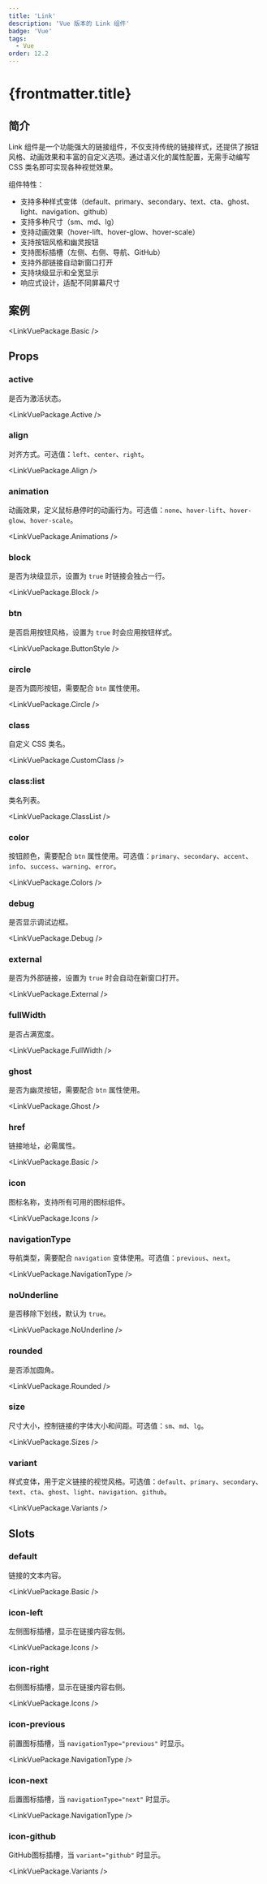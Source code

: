 ```yaml
---
title: 'Link'
description: 'Vue 版本的 Link 组件'
badge: 'Vue'
tags:
  - Vue
order: 12.2
---
```



# {frontmatter.title}

## 简介

Link 组件是一个功能强大的链接组件，不仅支持传统的链接样式，还提供了按钮风格、动画效果和丰富的自定义选项。通过语义化的属性配置，无需手动编写 CSS 类名即可实现各种视觉效果。

组件特性：

- 支持多种样式变体（default、primary、secondary、text、cta、ghost、light、navigation、github）
- 支持多种尺寸（sm、md、lg）
- 支持动画效果（hover-lift、hover-glow、hover-scale）
- 支持按钮风格和幽灵按钮
- 支持图标插槽（左侧、右侧、导航、GitHub）
- 支持外部链接自动新窗口打开
- 支持块级显示和全宽显示
- 响应式设计，适配不同屏幕尺寸

## 案例

<LinkVuePackage.Basic />

## Props

### active

是否为激活状态。

<LinkVuePackage.Active />

### align

对齐方式。可选值：`left`、`center`、`right`。

<LinkVuePackage.Align />

### animation

动画效果，定义鼠标悬停时的动画行为。可选值：`none`、`hover-lift`、`hover-glow`、`hover-scale`。

<LinkVuePackage.Animations />

### block

是否为块级显示，设置为 `true` 时链接会独占一行。

<LinkVuePackage.Block />

### btn

是否启用按钮风格，设置为 `true` 时会应用按钮样式。

<LinkVuePackage.ButtonStyle />

### circle

是否为圆形按钮，需要配合 `btn` 属性使用。

<LinkVuePackage.Circle />

### class

自定义 CSS 类名。

<LinkVuePackage.CustomClass />

### class:list

类名列表。

<LinkVuePackage.ClassList />

### color

按钮颜色，需要配合 `btn` 属性使用。可选值：`primary`、`secondary`、`accent`、`info`、`success`、`warning`、`error`。

<LinkVuePackage.Colors />

### debug

是否显示调试边框。

<LinkVuePackage.Debug />

### external

是否为外部链接，设置为 `true` 时会自动在新窗口打开。

<LinkVuePackage.External />

### fullWidth

是否占满宽度。

<LinkVuePackage.FullWidth />

### ghost

是否为幽灵按钮，需要配合 `btn` 属性使用。

<LinkVuePackage.Ghost />

### href

链接地址，必需属性。

<LinkVuePackage.Basic />

### icon

图标名称，支持所有可用的图标组件。

<LinkVuePackage.Icons />

### navigationType

导航类型，需要配合 `navigation` 变体使用。可选值：`previous`、`next`。

<LinkVuePackage.NavigationType />

### noUnderline

是否移除下划线，默认为 `true`。

<LinkVuePackage.NoUnderline />

### rounded

是否添加圆角。

<LinkVuePackage.Rounded />

### size

尺寸大小，控制链接的字体大小和间距。可选值：`sm`、`md`、`lg`。

<LinkVuePackage.Sizes />

### variant

样式变体，用于定义链接的视觉风格。可选值：`default`、`primary`、`secondary`、`text`、`cta`、`ghost`、`light`、`navigation`、`github`。

<LinkVuePackage.Variants />

## Slots

### default

链接的文本内容。

<LinkVuePackage.Basic />

### icon-left

左侧图标插槽，显示在链接内容左侧。

<LinkVuePackage.Icons />

### icon-right

右侧图标插槽，显示在链接内容右侧。

<LinkVuePackage.Icons />

### icon-previous

前置图标插槽，当 `navigationType="previous"` 时显示。

<LinkVuePackage.NavigationType />

### icon-next

后置图标插槽，当 `navigationType="next"` 时显示。

<LinkVuePackage.NavigationType />

### icon-github

GitHub图标插槽，当 `variant="github"` 时显示。

<LinkVuePackage.Variants />
